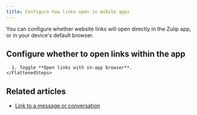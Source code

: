 ```yaml
---
title: Configure how links open in mobile apps
---
```




You can configure whether website links will open directly in the Zulip app, or
in your device's default browser.

## Configure whether to open links within the app

<Tabs>
  <TabItem label="Mobile">
    <FlattenedSteps>
      <MobileSettings />

      1. Toggle **Open links with in-app browser**.
    </FlattenedSteps>
  </TabItem>
</Tabs>

## Related articles

* [Link to a message or conversation](/help/link-to-a-message-or-conversation)
